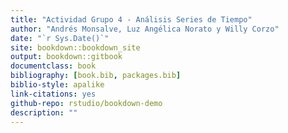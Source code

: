 ```yaml
--- 
title: "Actividad Grupo 4 - Análisis Series de Tiempo"
author: "Andrés Monsalve, Luz Angélica Norato y Willy Corzo"
date: "`r Sys.Date()`"
site: bookdown::bookdown_site
output: bookdown::gitbook
documentclass: book
bibliography: [book.bib, packages.bib]
biblio-style: apalike
link-citations: yes
github-repo: rstudio/bookdown-demo
description: ""
---
```



